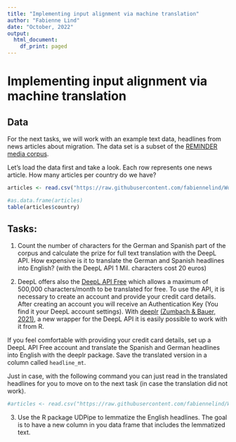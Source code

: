 ```yaml
---
title: "Implementing input alignment via machine translation"
author: "Fabienne Lind"
date: "October, 2022"
output:
  html_document:
    df_print: paged
---
```


# Implementing input alignment via machine translation

## Data

For the next tasks, we will work with an example text data, headlines from news articles about migration. The data set is a subset of the [REMINDER media corpus](https://doi.org/10.11587/IEGQ1B).

Let's load the data first and take a look. Each row represents one news article. How many articles per country do we have?

```r

articles <- read.csv("https://raw.githubusercontent.com/fabiennelind/Workshop_Multilingual-Text-Analysis_and_Comparative-Research/master/data/multilingual_data_annotated.csv")

#as.data.frame(articles)
table(articles$country) 

```

## Tasks:

1. Count the number of characters for the German and Spanish part of the corpus and calculate the prize for full text translation with the DeepL API. 
How expensive is it to translate the German and Spanish headlines into English? (with the DeepL API 1 Mil. characters cost 20 euros)

2. DeepL offers also the [DeepL API Free](https://www.deepl.com/en/docs-api/) which allows a maximum of 500,000 characters/month to be translated for free. To use the API, it is necessary to create an account and provide your credit card details. After creating an account you will receive an Authentication Key (You find it your DeepL account settings). With [deeplr](https://github.com/zumbov2/deeplr) [(Zumbach & Bauer, 2021)](https://CRAN.R-project.org/package=deeplr), a new wrapper for the DeepL API it is easily possible to work with it from R. 

If you feel comfortable with providing your credit card details, set up a DeepL API Free account and translate the Spanish and German headlines into English with the deeplr package. Save the translated version in a column called `headline_mt`.


Just in case, with the following command you can just read in the translated headlines for you to move on to the next task (in case the translation did not work).

```r

#articles <- read.csv("https://raw.githubusercontent.com/fabiennelind/Workshop_Multilingual-Text-Analysis_and_Comparative-Research/master/data/multilingua#l_data_annotated_translated.csv")

```

3. Use the R package UDPipe to lemmatize the English headlines. The goal is to have a new column in you data frame that includes the lemmatized text.

